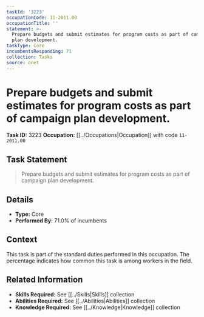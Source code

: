 ```yaml
---
taskId: '3223'
occupationCode: 11-2011.00
occupationTitle: ''
statement: >-
  Prepare budgets and submit estimates for program costs as part of campaign
  plan development.
taskType: Core
incumbentsResponding: 71
collection: Tasks
source: onet
---
```

# Prepare budgets and submit estimates for program costs as part of campaign plan development.

**Task ID:** 3223
**Occupation:** [[../Occupations|Occupation]] with code `11-2011.00`

## Task Statement

> Prepare budgets and submit estimates for program costs as part of campaign plan development.

## Details

- **Type:** Core
- **Performed By:** 71.0% of incumbents

## Context

This task is part of the standard duties performed in this occupation. The percentage indicates how common this task is among workers in the field.

## Related Information

- **Skills Required:** See [[../Skills|Skills]] collection
- **Abilities Required:** See [[../Abilities|Abilities]] collection
- **Knowledge Required:** See [[../Knowledge|Knowledge]] collection
